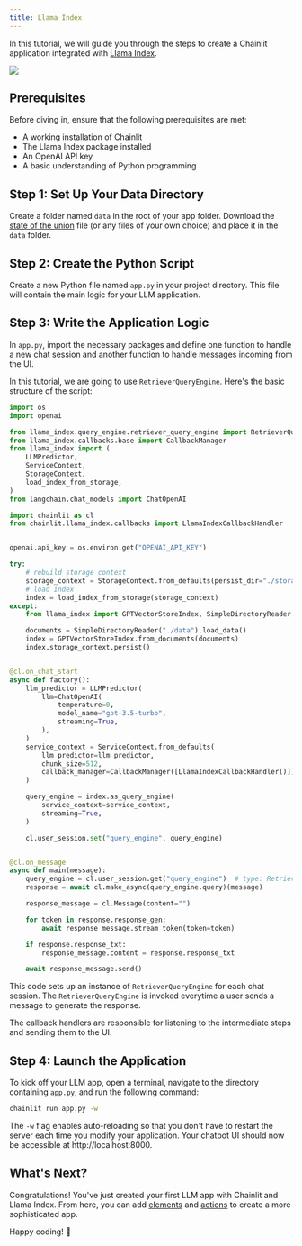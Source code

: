 ```yaml
---
title: Llama Index
---
```


In this tutorial, we will guide you through the steps to create a Chainlit application integrated with [Llama Index](https://github.com/jerryjliu/llama_index).

<Frame caption="Preview of the app you'll build">
  <img src="/images/llama-index-example.gif" />
</Frame>

## Prerequisites

Before diving in, ensure that the following prerequisites are met:

- A working installation of Chainlit
- The Llama Index package installed
- An OpenAI API key
- A basic understanding of Python programming

## Step 1: Set Up Your Data Directory

Create a folder named `data` in the root of your app folder. Download the [state of the union](https://github.com/hwchase17/langchain/blob/master/docs/extras/modules/state_of_the_union.txt) file (or any files of your own choice) and place it in the `data` folder.

## Step 2: Create the Python Script

Create a new Python file named `app.py` in your project directory. This file will contain the main logic for your LLM application.

## Step 3: Write the Application Logic

In `app.py`, import the necessary packages and define one function to handle a new chat session and another function to handle messages incoming from the UI.

In this tutorial, we are going to use `RetrieverQueryEngine`. Here's the basic structure of the script:

```python app.py
import os
import openai

from llama_index.query_engine.retriever_query_engine import RetrieverQueryEngine
from llama_index.callbacks.base import CallbackManager
from llama_index import (
    LLMPredictor,
    ServiceContext,
    StorageContext,
    load_index_from_storage,
)
from langchain.chat_models import ChatOpenAI

import chainlit as cl
from chainlit.llama_index.callbacks import LlamaIndexCallbackHandler


openai.api_key = os.environ.get("OPENAI_API_KEY")

try:
    # rebuild storage context
    storage_context = StorageContext.from_defaults(persist_dir="./storage")
    # load index
    index = load_index_from_storage(storage_context)
except:
    from llama_index import GPTVectorStoreIndex, SimpleDirectoryReader

    documents = SimpleDirectoryReader("./data").load_data()
    index = GPTVectorStoreIndex.from_documents(documents)
    index.storage_context.persist()


@cl.on_chat_start
async def factory():
    llm_predictor = LLMPredictor(
        llm=ChatOpenAI(
            temperature=0,
            model_name="gpt-3.5-turbo",
            streaming=True,
        ),
    )
    service_context = ServiceContext.from_defaults(
        llm_predictor=llm_predictor,
        chunk_size=512,
        callback_manager=CallbackManager([LlamaIndexCallbackHandler()]),
    )

    query_engine = index.as_query_engine(
        service_context=service_context,
        streaming=True,
    )

    cl.user_session.set("query_engine", query_engine)


@cl.on_message
async def main(message):
    query_engine = cl.user_session.get("query_engine")  # type: RetrieverQueryEngine
    response = await cl.make_async(query_engine.query)(message)

    response_message = cl.Message(content="")

    for token in response.response_gen:
        await response_message.stream_token(token=token)

    if response.response_txt:
        response_message.content = response.response_txt

    await response_message.send()
```

This code sets up an instance of `RetrieverQueryEngine` for each chat session. The `RetrieverQueryEngine` is invoked everytime a user sends a message to generate the response.

The callback handlers are responsible for listening to the intermediate steps and sending them to the UI.

## Step 4: Launch the Application

To kick off your LLM app, open a terminal, navigate to the directory containing `app.py`, and run the following command:

```bash
chainlit run app.py -w
```

The `-w` flag enables auto-reloading so that you don't have to restart the server each time you modify your application. Your chatbot UI should now be accessible at http://localhost:8000.

## What's Next?

Congratulations! You've just created your first LLM app with Chainlit and Llama Index. From here, you can add [elements](/concepts/elements) and [actions](/concepts/actions) to create a more sophisticated app.

Happy coding! 🎉
